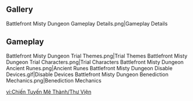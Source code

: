 {{EventTabs
|rootpage = Misty Dungeon/2021-05-21
|subpage1 = Trials
|subpage2 = Characters
|story = 0
}}
==Gallery==
<gallery>
Battlefront Misty Dungeon Gameplay Details.png|Gameplay Details
</gallery>

==Gameplay==
<gallery>
Battlefront Misty Dungeon Trial Themes.png|Trial Themes
Battlefront Misty Dungeon Trial Characters.png|Trial Characters
Battlefront Misty Dungeon Ancient Runes.png|Ancient Runes
Battlefront Misty Dungeon Disable Devices.gif|Disable Devices
Battlefront Misty Dungeon Benediction Mechanics.png|Benediction Mechanics
</gallery>

[[vi:Chiến Tuyến Mê Thành/Thư Viện]]